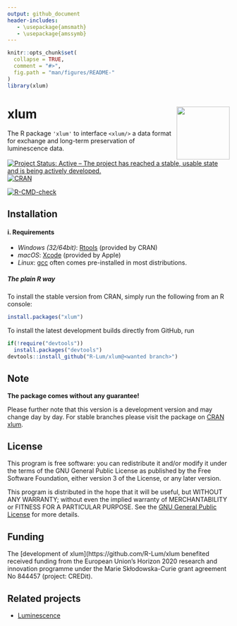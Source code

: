 ```yaml
---
output: github_document
header-includes:
   - \usepackage{amsmath}
   - \usepackage{amssymb}
---
```

<!-- README.md was auto-generated by README.Rmd. Please DO NOT edit by hand!-->

```r
knitr::opts_chunk$set(
  collapse = TRUE,
  comment = "#>",
  fig.path = "man/figures/README-"
)
library(xlum)
```

# xlum <img width=120px src="man/figures/xlum_logo.png" align="right" />

The R package `'xlum'` to interface `<xlum/>` a data format for exchange and long-term 
preservation of luminescence data.

[![Project Status: Active – The project has reached a stable, usable state and is being actively developed.](https://www.repostatus.org/badges/latest/active.svg)](https://www.repostatus.org/#Concept)
[![CRAN](https://www.r-pkg.org/badges/version/xlum)](https://cran.r-project.org/package=xlum)

[![R-CMD-check](https://github.com/R-Lum/xlum/workflows/GitHub Actions CI/badge.svg)](https://github.com/R-Lum/xlum/actions)

## Installation

#### i. Requirements

* *Windows (32/64bit)*:  [Rtools](https://cran.r-project.org/bin/windows/Rtools/) (provided by CRAN)
* *macOS*: [Xcode](https://developer.apple.com/) (provided by Apple)
* *Linux*: [gcc](https://gcc.gnu.org) often comes pre-installed in most distributions. 

##### The plain **R** way

To install the stable version from CRAN, simply run the following from an R console:

```r
install.packages("xlum")
```

To install the latest development builds directly from GitHub, run

```r
if(!require("devtools"))
  install.packages("devtools")
devtools::install_github("R-Lum/xlum@<wanted branch>")
```

## Note

**The package comes without any guarantee!**

Please further note that this version is a development version and may change day by day. For stable branches please visit
the package on [CRAN xlum](https://CRAN.R-project.org/package=xlum).

## License

This program is free software: you can redistribute it and/or modify
it under the terms of the GNU General Public License as published by
the Free Software Foundation, either version 3 of the License, or
any later version.

This program is distributed in the hope that it will be useful,
but WITHOUT ANY WARRANTY; without even the implied warranty of
MERCHANTABILITY or FITNESS FOR A PARTICULAR PURPOSE.  See the
[GNU General Public License](https://github.com/R-Lum/xlum/blob/master/LICENSE) for more details.

## <span class="glyphicon glyphicon-euro"></span> Funding

The [development of xlum](https://github.com/R-Lum/xlum
benefited received funding from the European Union’s Horizon 2020 research and 
innovation programme under the Marie Skłodowska-Curie grant agreement No 844457 
(project: CREDit).

## Related projects 

* [Luminescence](https://github.com/R-Lum/Luminescence)
